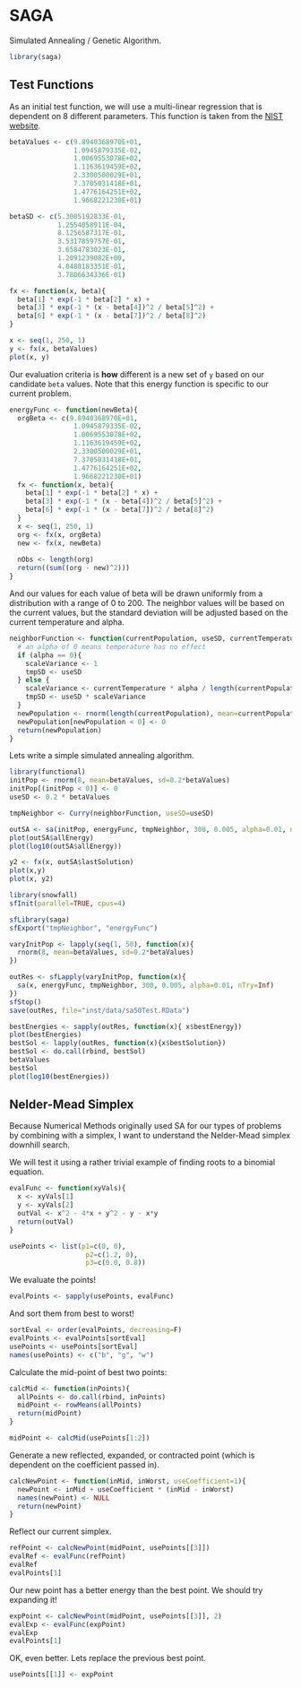 

# SAGA

Simulated Annealing / Genetic Algorithm.

```r
library(saga)
```


## Test Functions

As an initial test function, we will use a multi-linear regression that is dependent on 8 different parameters. This function is taken from the [NIST website](http://www.itl.nist.gov/div898/strd/nls/data/LINKS/v-gauss3.shtml).

```r
betaValues <- c(9.8940368970E+01,
                1.0945879335E-02,
                1.0069553078E+02,
                1.1163619459E+02,
                2.3300500029E+01,
                7.3705031418E+01,
                1.4776164251E+02,
                1.9668221230E+01)

betaSD <- c(5.3005192833E-01,
            1.2554058911E-04,
            8.1256587317E-01,
            3.5317859757E-01,
            3.6584783023E-01,
            1.2091239082E+00,
            4.0488183351E-01,
            3.7806634336E-01)

fx <- function(x, beta){
  beta[1] * exp(-1 * beta[2] * x) + 
  beta[3] * exp(-1 * (x - beta[4])^2 / beta[5]^2) + 
  beta[6] * exp(-1 * (x - beta[7])^2 / beta[8]^2)
}

x <- seq(1, 250, 1)
y <- fx(x, betaValues)
plot(x, y)
```

Our evaluation criteria is **how** different is a new set of `y` based on our candidate `beta` values. Note that this energy function is specific to our current problem.

```r
energyFunc <- function(newBeta){
  orgBeta <- c(9.8940368970E+01,
                1.0945879335E-02,
                1.0069553078E+02,
                1.1163619459E+02,
                2.3300500029E+01,
                7.3705031418E+01,
                1.4776164251E+02,
                1.9668221230E+01)
  fx <- function(x, beta){
    beta[1] * exp(-1 * beta[2] * x) + 
    beta[3] * exp(-1 * (x - beta[4])^2 / beta[5]^2) + 
    beta[6] * exp(-1 * (x - beta[7])^2 / beta[8]^2)
  }
  x <- seq(1, 250, 1)
  org <- fx(x, orgBeta)
  new <- fx(x, newBeta)
  
  nObs <- length(org)
  return((sum((org - new)^2)))
}
```


And our values for each value of beta will be drawn uniformly from a distribution with a range of 0 to 200. The neighbor values will be based on the current values, but the standard deviation will be adjusted based on the current temperature and alpha.

```r
neighborFunction <- function(currentPopulation, useSD, currentTemperature, alpha){
  # an alpha of 0 means temperature has no effect
  if (alpha == 0){
    scaleVariance <- 1
    tmpSD <- useSD
  } else {
    scaleVariance <- currentTemperature * alpha / length(currentPopulation)
    tmpSD <- useSD * scaleVariance
  }
  newPopulation <- rnorm(length(currentPopulation), mean=currentPopulation, sd=tmpSD)
  newPopulation[newPopulation < 0] <- 0
  return(newPopulation)
}
```


Lets write a simple simulated annealing algorithm.


```r
library(functional)
initPop <- rnorm(8, mean=betaValues, sd=0.2*betaValues)
initPop[(initPop < 0)] <- 0
useSD <- 0.2 * betaValues

tmpNeighbor <- Curry(neighborFunction, useSD=useSD)

outSA <- sa(initPop, energyFunc, tmpNeighbor, 300, 0.005, alpha=0.01, nTry=Inf)
plot(outSA$allEnergy)
plot(log10(outSA$allEnergy))

y2 <- fx(x, outSA$lastSolution)
plot(x,y)
plot(x, y2)
```

```r
library(snowfall)
sfInit(parallel=TRUE, cpus=4)

sfLibrary(saga)
sfExport("tmpNeighbor", "energyFunc")

varyInitPop <- lapply(seq(1, 50), function(x){
  rnorm(8, mean=betaValues, sd=0.2*betaValues)
})

outRes <- sfLapply(varyInitPop, function(x){
  sa(x, energyFunc, tmpNeighbor, 300, 0.005, alpha=0.01, nTry=Inf)
})
sfStop()
save(outRes, file="inst/data/sa50Test.RData")
```

```r
bestEnergies <- sapply(outRes, function(x){ x$bestEnergy})
plot(bestEnergies)
bestSol <- lapply(outRes, function(x){x$bestSolution})
bestSol <- do.call(rbind, bestSol)
betaValues
bestSol
plot(log10(bestEnergies))
```


## Nelder-Mead Simplex

Because Numerical Methods originally used SA for our types of problems by combining with a simplex, I want to understand the Nelder-Mead simplex downhill search.

We will test it using a rather trivial example of finding roots to a binomial equation.

```r
evalFunc <- function(xyVals){
  x <- xyVals[1]
  y <- xyVals[2]
  outVal <- x^2 - 4*x + y^2 - y - x*y
  return(outVal)
}
```

```r
usePoints <- list(p1=c(0, 0),
                   p2=c(1.2, 0),
                   p3=c(0.0, 0.8))
```

We evaluate the points!

```r
evalPoints <- sapply(usePoints, evalFunc)
```

And sort them from best to worst!

```r
sortEval <- order(evalPoints, decreasing=F)
evalPoints <- evalPoints[sortEval]
usePoints <- usePoints[sortEval]
names(usePoints) <- c("b", "g", "w")
```

Calculate the mid-point of best two points:

```r
calcMid <- function(inPoints){
  allPoints <- do.call(rbind, inPoints)
  midPoint <- rowMeans(allPoints)
  return(midPoint)
}
```

```r
midPoint <- calcMid(usePoints[1:2])
```

Generate a new reflected, expanded, or contracted point (which is dependent on the coefficient passed in).

```r
calcNewPoint <- function(inMid, inWorst, useCoefficient=1){
  newPoint <- inMid + useCoefficient * (inMid - inWorst)
  names(newPoint) <- NULL
  return(newPoint)
}
```

Reflect our current simplex.

```r
refPoint <- calcNewPoint(midPoint, usePoints[[3]])
evalRef <- evalFunc(refPoint)
evalRef
evalPoints[1]
```

Our new point has a better energy than the best point. We should try expanding it!

```r
expPoint <- calcNewPoint(midPoint, usePoints[[3]], 2)
evalExp <- evalFunc(expPoint)
evalExp
evalPoints[1]
```

OK, even better. Lets replace the previous best point.

```r
usePoints[[1]] <- expPoint
```

